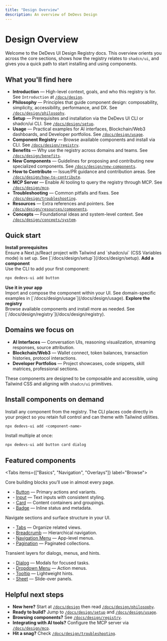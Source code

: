 ```yaml
---
title: "Design Overview"
description: An overview of DeDevs Design
---
```


# Design Overview


Welcome to the DeDevs UI Design Registry docs. This overview orients you across the core sections, shows how the registry relates to `shadcn/ui`, and gives you a quick path to start installing and using components.

## What you'll find here

- **Introduction** — High-level context, goals, and who this registry is for. See `Introduction` at [`/docs/design`](/docs/design).
- **Philosophy** — Principles that guide component design: composability, simplicity, accessibility, performance, and DX. See [`/docs/design/philosophy`](/docs/design/philosophy).
- **Setup** — Prerequisites and installation via the DeDevs UI CLI or shadcn/ui CLI. See [`/docs/design/setup`](/docs/design/setup).
- **Usage** — Practical examples for AI interfaces, Blockchain/Web3 dashboards, and Developer portfolios. See [`/docs/design/usage`](/docs/design/usage).
- **Component Registry** — Browse available components and install via CLI. See [`/docs/design/registry`](/docs/design/registry).
- **Benefits** — Why use the registry across domains and teams. See [`/docs/design/benefits`](/docs/design/benefits).
- **New Components** — Guidelines for proposing and contributing new specialized components. See [`/docs/design/new-components`](/docs/design/new-components).
- **How to Contribute** — Issue/PR guidance and contribution areas. See [`/docs/design/how-to-contribute`](/docs/design/how-to-contribute).
- **MCP Server** — Enable AI tooling to query the registry through MCP. See [`/docs/design/mcp`](/docs/design/mcp).
- **Troubleshooting** — Common pitfalls and fixes. See [`/docs/design/troubleshooting`](/docs/design/troubleshooting).
- **Resources** — Extra references and pointers. See [`/docs/design/resources/components`](/docs/design/resources/components).
- **Concepts** — Foundational ideas and system-level context. See [`/docs/design/concepts/system`](/docs/design/concepts/system).

## Quick start

<Steps>
  <Step>
    <strong>Install prerequisites</strong>
    <br />
    Ensure a Next.js/React project with Tailwind and `shadcn/ui` (CSS Variables mode) is set up. See [`/docs/design/setup`](/docs/design/setup).
  </Step>
  <Step>
    <strong>Add a component</strong>
    <br />
    Use the CLI to add your first component:

```bash
npx dedevs-ui add button
```

  </Step>
  <Step>
    <strong>Use it in your app</strong>
    <br />
    Import and compose the component within your UI. See domain-specific examples in [`/docs/design/usage`](/docs/design/usage).
  </Step>
  <Step>
    <strong>Explore the registry</strong>
    <br />
    Browse available components and install more as needed. See [`/docs/design/registry`](/docs/design/registry).
  </Step>
</Steps>

## Domains we focus on

- **AI Interfaces** — Conversation UIs, reasoning visualization, streaming responses, source attribution.
- **Blockchain/Web3** — Wallet connect, token balances, transaction histories, protocol interactions.
- **Developer Portfolios** — Project showcases, code snippets, skill matrices, professional sections.

These components are designed to be composable and accessible, using Tailwind CSS and aligning with `shadcn/ui` primitives.

## Install components on demand

Install any component from the registry. The CLI places code directly in your project so you retain full control and can theme with Tailwind utilities.

```bash
npx dedevs-ui add <component-name>
```

Install multiple at once:

```bash
npx dedevs-ui add button card dialog
```

## Featured components

<Tabs items={["Basics", "Navigation", "Overlays"]} label="Browse">
  <Tab>
    <p className="mb-3">Core building blocks you’ll use in almost every page.</p>
    <ul>
      <li>- <a href="/components/button">Button</a> — Primary actions and variants.</li>
      <li>- <a href="/components/input">Input</a> — Text inputs with consistent styling.</li>
      <li>- <a href="/components/card">Card</a> — Content containers and groupings.</li>
      <li>- <a href="/components/badge">Badge</a> — Inline status and metadata.</li>
    </ul>
  </Tab>
  <Tab>
    <p className="mb-3">Navigate sections and surface structure in your UI.</p>
    <ul>
      <li>- <a href="/components/tabs">Tabs</a> — Organize related views.</li>
      <li>- <a href="/components/breadcrumb">Breadcrumb</a> — Hierarchical navigation.</li>
      <li>- <a href="/components/navigation-menu">Navigation Menu</a> — App-level menus.</li>
      <li>- <a href="/components/pagination">Pagination</a> — Paginated collections.</li>
    </ul>
  </Tab>
  <Tab>
    <p className="mb-3">Transient layers for dialogs, menus, and hints.</p>
    <ul>
      <li>- <a href="/components/dialog">Dialog</a> — Modals for focused tasks.</li>
      <li>- <a href="/components/dropdown-menu">Dropdown Menu</a> — Action menus.</li>
      <li>- <a href="/components/tooltip">Tooltip</a> — Lightweight hints.</li>
      <li>- <a href="/components/sheet">Sheet</a> — Slide-over panels.</li>
    </ul>
  </Tab>
</Tabs>

## Helpful next steps

- **New here?** Start at [`/docs/design`](/docs/design) then read [`/docs/design/philosophy`](/docs/design/philosophy).
- **Ready to build?** Jump to [`/docs/design/setup`](/docs/design/setup) and [`/docs/design/usage`](/docs/design/usage).
- **Browsing components?** See [`/docs/design/registry`](/docs/design/registry).
- **Integrating with AI tools?** Configure the MCP server via [`/docs/design/mcp`](/docs/design/mcp).
- **Hit a snag?** Check [`/docs/design/troubleshooting`](/docs/design/troubleshooting).

